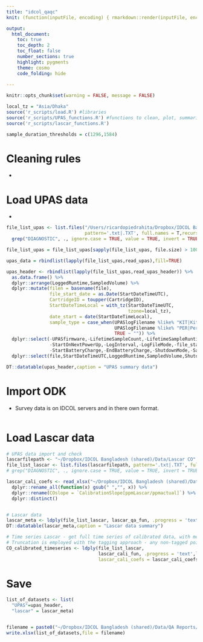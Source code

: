 ```yaml
---
title: "idcol_qaqc"
knit: (function(inputFile, encoding) { rmarkdown::render(inputFile, encoding = encoding, output_file = paste0(substr(inputFile,1,nchar(inputFile)-4),Sys.Date(),'.html')) })

output: 
  html_document:
    toc: true
    toc_depth: 2
    toc_float: false
    number_sections: true
    highlight: pygments 
    theme: cosmo
    code_folding: hide
    
---
```


```r
knitr::opts_chunk$set(warning = FALSE, message = FALSE)

local_tz = "Asia/Dhaka"
source('r_scripts/load.R') #libraries
source('r_scripts/UPAS_functions.R') #functions to clean, plot, summarize
source('r_scripts/lascar_functions.R')

sample_duration_thresholds = c(1296,1584)
```

# Cleaning rules
* 

# Load UPAS data
* 
``` r

file_list_upas <- list.files("/Users/ricardopiedrahita/Dropbox/IDCOL Bangladesh (shared)/Data/UPAS PM/Field data",
                             pattern='.txt|.TXT', full.names = T,recursive = T) %>% 
  grep("DIAGNOSTIC", ., ignore.case = TRUE, value = TRUE, invert = TRUE)  

file_list_upas = file_list_upas[sapply(file_list_upas, file.size) > 10000]

upas_data = rbindlist(lapply(file_list_upas,read_upas),fill=TRUE) 

upas_header <- rbindlist(lapply(file_list_upas,read_upas_header)) %>% 
  as.data.frame() %>% 
  dplyr::arrange(LoggedRuntime,SampledVolume) %>% 
  dplyr::mutate(filen = basename(file),
                file_start_date = as.Date(StartDateTimeUTC),
                CartridgeID = toupper(CartridgeID),
                StartDateTimeLocal = with_tz(StartDateTimeUTC, 
                                             tzone=local_tz),
                date_start = date(StartDateTimeLocal),
                sample_type = case_when(UPASlogFilename %like% "KIT|Kit|kit" ~ "Kitchen",
                                        UPASlogFilename %like% "PER|Per|per" ~ "Personal",
                                        TRUE ~ "")) %>%
  dplyr::select(-UPASfirmware,-LifetimeSampleCount,-LifetimeSampleRuntime,-GPSUTCOffset,ProgrammedStartDelay,-AppLock,-AppVersion,
                -StartOnNextPowerUp,-LogInterval,-LogFileMode,-file_start_date,-DutyCycleWindow,-GPSEnabled,-ProgrammedStartDelay,
                -StartBatteryCharge,-EndBatteryCharge,-ShutdownMode,-SampledRuntime,-VolumetricFlowRate,-FlowOffset) %>% 
  dplyr::select(file,StartDateTimeUTC,LoggedRuntime,SampledVolume,ShutdownReason,everything())

DT::datatable(upas_header,caption = "UPAS summary data")
```

# Import ODK
* Survey data is on IDCOL servers and in there own format.
```r


```

# Load Lascar data
```r

# UPAS data import and check
lascarfilepath <- "~/Dropbox/IDCOL Bangladesh (shared)/Data/Lascar CO" 
file_list_lascar <- list.files(lascarfilepath, pattern='.txt|.TXT', full.names = T,recursive = T) # %>% 
# grep("DIAGNOSTIC", ., ignore.case = TRUE, value = TRUE, invert = TRUE)  

lascar_cali_coefs <- read_xlsx("~/Dropbox/IDCOL Bangladesh (shared)/Data/Lascar CO/Initial CO cal ests/IDCOL Lascar Calibrations_Jan2020Lascars.xlsx",skip = 1)  %>%
  dplyr::rename_all(function(x) gsub(" ","", x)) %>% 
  dplyr::rename(COslope = `CalibrationSlope[ppmLascar/ppmactual]`) %>% 
  dplyr::distinct() 


# Lascar data
lascar_meta <- ldply(file_list_lascar, lascar_qa_fun, .progress = 'text',local_tz=local_tz)  
DT::datatable(lascar_meta,caption = "Lascar data summary")

# Time series Lascar - get full time series of calibrated data, with metadata.
# Truncation is employed with the tagging approach - any non-tagged points are not from during the deployments
CO_calibrated_timeseries <- ldply(file_list_lascar, 
                                  lascar_cali_fun, .progress = 'text',local_tz=local_tz,
                                  lascar_cali_coefs = lascar_cali_coefs)  


```


# Save 
```r

list_of_datasets <- list(
  "UPAS"=upas_header,
  "lascar" = lascar_meta)


filename = paste0("~/Dropbox/IDCOL Bangladesh (shared)/Data/QA Reports/IDCOL_QA_Report_",  Sys.Date(), ".xlsx")
write.xlsx(list_of_datasets,file = filename)


```